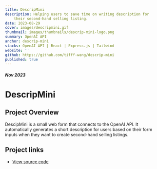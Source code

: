 ```yaml
---
title: DescripMini
description: Helping users to save time on writing description for
    their second-hand selling listing.
date: 2023-08-29
cover: images/descripmini.gif
thumbnail: images/thumbnails/descrip-mini-logo.png
summary: OpenAI API
anchor: descrip-mini
stacks: OpenAI API | React | Express.js | Tailwind
website: ''
github: https://github.com/tifff-wang/descrip-mini
published: true
---
```


##### Nov 2023

# DescripMini

## Project Overview

DescipMini is a small web form that connects to the OpenAI API. It
automatically generates a short description for users based on their
form inputs when they want to create second-hand selling listings.

## Project links

-   [View source code](https://github.com/tifff-wang/descrip-mini)
